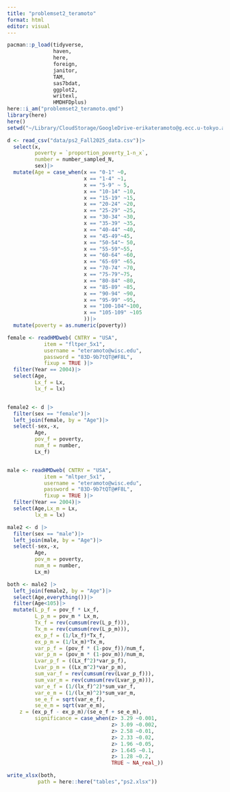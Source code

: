 ```yaml
---
title: "problemset2_teramoto"
format: html
editor: visual
---
```


```r
pacman::p_load(tidyverse,
               haven,
               here,
               foreign,
               janitor,
               TAM,
               sas7bdat,
               ggplot2,
               writexl,
               HMDHFDplus)
here::i_am("problemset2_teramoto.qmd")
library(here)
here()
setwd("~/Library/CloudStorage/GoogleDrive-erikateramoto@g.ecc.u-tokyo.ac.jp/My Drive/Wisc/Wisc 2025-2026/SOC 756/problem sets/demtech-2")

d <- read_csv("data/ps2_Fall2025_data.csv")|>
  select(x,
         poverty = `proportion_poverty_1-n_x`,
         number = number_sampled_N,
         sex)|>
  mutate(Age = case_when(x == "0-1" ~0,
                         x == "1-4" ~1,
                         x == "5-9" ~ 5,
                         x == "10-14" ~10,
                         x == "15-19" ~15,
                         x == "20-24" ~20,
                         x == "25-29" ~25,
                         x == "30-34" ~30,
                         x == "35-39" ~35,
                         x == "40-44" ~40,
                         x == "45-49"~45,
                         x == "50-54"~ 50,
                         x == "55-59"~55,
                         x == "60-64" ~60,
                         x == "65-69" ~65,
                         x == "70-74" ~70,
                         x == "75-79"~75,
                         x == "80-84" ~80,
                         x == "85-89" ~85,
                         x == "90-94" ~90,
                         x == "95-99" ~95,
                         x == "100-104"~100,
                         x == "105-109" ~105
                         ))|>
  mutate(poverty = as.numeric(poverty))
```

```r
female <- readHMDweb( CNTRY = "USA", 
            item = "fltper_5x1", 
            username = "eteramoto@wisc.edu", 
            password = "83D-9b7tQT@#F8L", 
            fixup = TRUE )|>
  filter(Year == 2004)|>
  select(Age,
         Lx_f = Lx,
         lx_f = lx)


female2 <- d |>
  filter(sex == "female")|>
  left_join(female, by = "Age")|>
  select(-sex,-x,
         Age,
         pov_f = poverty, 
         num_f = number,
         Lx_f)


male <- readHMDweb( CNTRY = "USA", 
            item = "mltper_5x1", 
            username = "eteramoto@wisc.edu", 
            password = "83D-9b7tQT@#F8L", 
            fixup = TRUE )|>
  filter(Year == 2004)|>
  select(Age,Lx_m = Lx,
         lx_m = lx)

male2 <- d |>
  filter(sex == "male")|>
  left_join(male, by = "Age")|>
  select(-sex,-x,
         Age,
         pov_m = poverty, 
         num_m = number,
         Lx_m)

both <- male2 |>
  left_join(female2, by = "Age")|>
  select(Age,everything())|>
  filter(Age<105)|>
  mutate(L_p_f = pov_f * Lx_f,
         L_p_m = pov_m * Lx_m,
         Tx_f = rev(cumsum(rev(L_p_f))),
         Tx_m = rev(cumsum(rev(L_p_m))),
         ex_p_f = (1/lx_f)*Tx_f,
         ex_p_m = (1/lx_m)*Tx_m,
         var_p_f = (pov_f * (1-pov_f))/num_f,
         var_p_m = (pov_m * (1-pov_m))/num_m,
         Lvar_p_f = ((Lx_f^2)*var_p_f),
         Lvar_p_m = ((Lx_m^2)*var_p_m),
         sum_var_f = rev(cumsum(rev(Lvar_p_f))),
         sum_var_m = rev(cumsum(rev(Lvar_p_m))),
         var_e_f = (1/(lx_f)^2)*sum_var_f,
         var_e_m = (1/(lx_m)^2)*sum_var_m,
         se_e_f = sqrt(var_e_f),
         se_e_m = sqrt(var_e_m),
    z = (ex_p_f - ex_p_m)/(se_e_f + se_e_m),
         significance = case_when(z> 3.29 ~0.001,
                                  z> 3.09 ~0.002,
                                  z> 2.58 ~0.01,
                                  z> 2.33 ~0.02,
                                  z> 1.96 ~0.05,
                                  z> 1.645 ~0.1,
                                  z> 1.28 ~0.2,
                                  TRUE ~ NA_real_))

write_xlsx(both,
          path = here::here("tables","ps2.xlsx"))  
```
